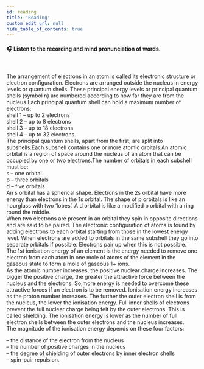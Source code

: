 ```yaml
---
id: reading
title: 'Reading'
custom_edit_url: null
hide_table_of_contents: true
---
```


#### 🎧️ Listen to the recording and mind pronunciation of words.

<ReactPlayer
  url="/media/501.95ef5c8c.mp3"
  width="100ww"
  height="40px"
  controls={true}
/>

<br />

The arrangement of electrons in an atom is called its electronic structure  or  electron  configuration.  Electrons  are  arranged outside the nucleus in energy levels or quantum shells. These principal energy levels or principal quantum shells (symbol n) are numbered according to how far they are from the nucleus.Each principal quantum shell can hold a maximum number of electrons:<br/>
shell 1 – up to 2 electrons<br/>
shell 2 – up to 8 electrons<br/>
shell 3 – up to 18 electrons<br/>
shell 4 – up to 32 electrons.<br/>
The principal quantum shells, apart from the first, are split into subshells.Each subshell contains one or more atomic orbitals.An atomic orbital is a region of space around the nucleus of an atom that can be occupied by one or two electrons.The number of orbitals in each subshell must be:<br/>
s – one orbital<br/>
p – three orbitals<br/>
d – five orbitals<br/>
An s orbital has a spherical shape. Electrons in the 2s orbital have more energy than electrons in the 1s orbital. The shape of p orbitals is like an hourglass with two ‘lobes’. A d orbital is like a modified p orbital with a ring round the middle.<br/>
When two electrons are present in an orbital they spin in opposite directions and are said to be paired. The electronic configuration of atoms is found by adding electrons to each orbital starting from those in the lowest energy level. When electrons are added to orbitals in the same subshell they go into separate orbitals if possible. Electrons pair up when this is not possible.<br/>
The 1st ionisation energy of an element is the energy needed to remove one electron from each atom in one mole of atoms of the element in the gaseous state to form a mole of gaseous 1+ ions.<br/>
 As  the  atomic  number  increases,  the  positive  nuclear  charge increases. The bigger the positive charge, the greater the attractive force between the nucleus and the electrons. So,more energy is needed to overcome these attractive forces if an electron is to be removed. Ionisation energy increases as the proton number increases. The further the outer electron shell is from the nucleus, the lower the ionisation energy. Full inner shells of electrons prevent the full nuclear charge being felt by the outer electrons. This is called shielding. The ionisation energy is lower as the number of full electron shells between the outer electrons and the nucleus increases.<br/>
 The magnitude of the ionisation energy depends on these four factors:<br/>

– the distance of the electron from the nucleus<br/>
– the number of positive charges in the nucleus<br/>
– the degree of shielding of outer electrons by inner electron shells<br/>
– spin-pair repulsion.